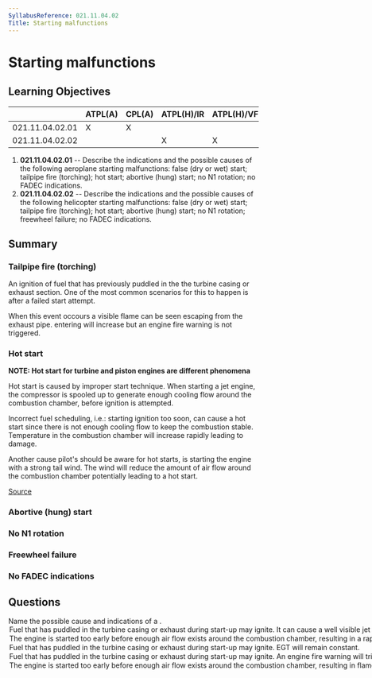 ```yaml
---
SyllabusReference: 021.11.04.02
Title: Starting malfunctions
---
```


# Starting malfunctions

## Learning Objectives

|                 | ATPL(A) | CPL(A) | ATPL(H)/IR | ATPL(H)/VFR | CPL(H) | IR  | CBIR(A) |
| --------------- | ------- | ------ | ---------- | ----------- | ------ | --- | ------- |
| 021.11.04.02.01 | X       | X      |            |             |        |     |         |
| 021.11.04.02.02 |         |        | X          | X           | X      |     |         |

1. **021.11.04.02.01** -- Describe the indications and the possible causes of
   the following aeroplane starting malfunctions: false (dry or wet) start;
   tailpipe fire (torching); hot start; abortive (hung) start; no N1 rotation;
   no FADEC indications.
2. **021.11.04.02.02** -- Describe the indications and the possible causes of
   the following helicopter starting malfunctions: false (dry or wet) start;
   tailpipe fire (torching); hot start; abortive (hung) start; no N1 rotation;
   freewheel failure; no FADEC indications.

## Summary

### Tailpipe fire (torching)

An ignition of fuel that has previously puddled in the the turbine casing or
exhaust section. One of the most common scenarios for this to happen is after a
failed start attempt.

When this event occours a visible flame can be seen escaping from the exhaust
pipe. entering will increase but an engine fire warning is not triggered.

### Hot start

**NOTE: Hot start for turbine and piston engines are different phenomena**

Hot start is caused by improper start technique. When starting a jet engine, the
compressor is spooled up to generate enough cooling flow around the combustion
chamber, before ignition is attempted.

Incorrect fuel scheduling, i.e.: starting ignition too soon, can cause a hot
start since there is not enough cooling flow to keep the combustion stable.
Temperature in the combustion chamber will increase rapidly leading to damage.

Another cause pilot's should be aware for hot starts, is starting the engine
with a strong tail wind. The wind will reduce the amount of air flow around the
combustion chamber potentially leading to a hot start.

[Source](https://en.wikipedia.org/wiki/Hot_start)

### Abortive (hung) start

### No N1 rotation

### Freewheel failure

### No FADEC indications

## Questions

<Question lo="021.11.04.02.01">
  <Text variant="oneCorrect">
    Name the possible cause and indications of a <Subject />.
  </Text>
  <Option subject={[["tailpipe fire"]]}>
    Fuel that has puddled in the turbine casing or exhaust during start-up may
    ignite. It can cause a well visible jet flame from the reward side of the
    engine
  </Option>
  <Option subject={[["hot start"]]}>
    The engine is started too early before enough air flow exists around the
    combustion chamber, resulting in a rapid increase of EGT beyond limits.
  </Option>
  <Option why="Describes a tailpipe fire, however, EGT will increase, not remain constant.">
    Fuel that has puddled in the turbine casing or exhaust during start-up may
    ignite. EGT will remain constant.
  </Option>
  <Option why="Describes a tailpipe fire, however, an engine fire alarm is not usually triggered.">
    Fuel that has puddled in the turbine casing or exhaust during start-up may
    ignite. An engine fire warning will trigger in the cockpit.
  </Option>
  <Option why="describe a hot start, except that in a hot start the engine does not flame out.">
    The engine is started too early before enough air flow exists around the
    combustion chamber, resulting in flameout and engine shutdown
  </Option>
</Question>
